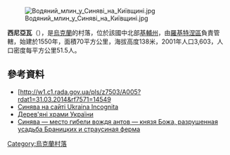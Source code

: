 [[Image:Водяний_млин_у_Синяві_на_Київщині.jpg|right]]

'''西尼亞瓦'''（{{lang-uk|Синява}}），是[[烏克蘭|烏克蘭]]的村落，位於該國中北部[[基輔州|基輔州]]，由[[羅基特涅區|羅基特涅區]]負責管轄，始建於1550年，面積70平方公里，海拔高度138米，2001年人口3,603，人口密度每平方公里51.5人。

{{coord|49|39|24|N|30|28|10|E|scale:30000|display=title}}

==參考資料==
* [http://w1.c1.rada.gov.ua/pls/z7503/A005?rdat1=31.03.2014&rf7571=14549 {{Wayback|url=http://w1.c1.rada.gov.ua/pls/z7503/A005?rdat1=31.03.2014&rf7571=14549 |date=20200930212118 }} 
* [https://web.archive.org/web/20110315183420/http://ukrainaincognita.com/node/144 Синява на сайті Ukraina Incognita]
* [http://www.derev.org.ua/kyivska/syniava.htm Дерев'яні храми України] {{Wayback|url=http://www.derev.org.ua/kyivska/syniava.htm |date=20200219041717 }}
* [http://biotin.livejournal.com/30717.html Синява — место гибели вождя антов — князя Божа, разрушенная усадьба Браницких и страусиная ферма] {{Wayback|url=http://biotin.livejournal.com/30717.html |date=20190123213635 }} {{ref-ru}}

{{Ukraine-geo-stub}}
[[Category:烏克蘭村落|Category:烏克蘭村落]]
